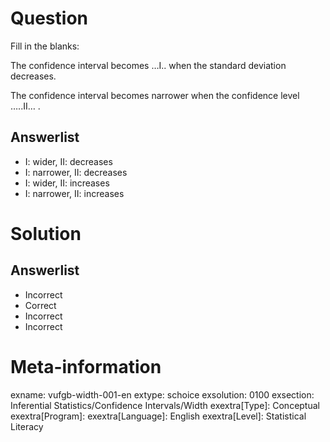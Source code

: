 Question
========
  
Fill in the blanks:
  
The confidence interval becomes ...I.. when the standard deviation decreases. 

The confidence interval becomes narrower when the confidence level .....II... .


Answerlist
----------
*  I: wider, II: decreases
* I: narrower, II: decreases
* I: wider, II: increases
* I: narrower, II: increases

Solution
========
  
Answerlist
----------
* Incorrect
* Correct
* Incorrect
* Incorrect

Meta-information
================
  
exname: vufgb-width-001-en
extype: schoice
exsolution: 0100
exsection: Inferential Statistics/Confidence Intervals/Width
exextra[Type]: Conceptual
exextra[Program]: 
exextra[Language]: English
exextra[Level]: Statistical Literacy

